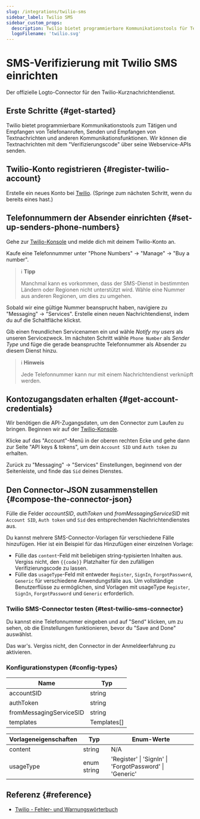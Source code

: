 ```yaml
---
slug: /integrations/twilio-sms
sidebar_label: Twilio SMS
sidebar_custom_props:
  description: Twilio bietet programmierbare Kommunikationstools für Telefonanrufe und Nachrichten.
  logoFilename: 'twilio.svg'
---
```



# SMS-Verifizierung mit Twilio SMS einrichten

Der offizielle Logto-Connector für den Twilio-Kurznachrichtendienst.

<GuideTip />

## Erste Schritte \{#get-started}

Twilio bietet programmierbare Kommunikationstools zum Tätigen und Empfangen von Telefonanrufen, Senden und Empfangen von Textnachrichten und anderen Kommunikationsfunktionen. Wir können die Textnachrichten mit dem "Verifizierungscode" über seine Webservice-APIs senden.

## Twilio-Konto registrieren \{#register-twilio-account}

Erstelle ein neues Konto bei [Twilio](https://www.twilio.com). (Springe zum nächsten Schritt, wenn du bereits eines hast.)

## Telefonnummern der Absender einrichten \{#set-up-senders-phone-numbers}

Gehe zur [Twilio-Konsole](https://console.twilio.com/) und melde dich mit deinem Twilio-Konto an.

Kaufe eine Telefonnummer unter "Phone Numbers" -> "Manage" -> "Buy a number".

> ℹ️ **Tipp**
>
> Manchmal kann es vorkommen, dass der SMS-Dienst in bestimmten Ländern oder Regionen nicht unterstützt wird. Wähle eine Nummer aus anderen Regionen, um dies zu umgehen.

Sobald wir eine gültige Nummer beansprucht haben, navigiere zu "Messaging" -> "Services". Erstelle einen neuen Nachrichtendienst, indem du auf die Schaltfläche klickst.

Gib einen freundlichen Servicenamen ein und wähle _Notify my users_ als unseren Servicezweck.
Im nächsten Schritt wähle `Phone Number` als _Sender Type_ und füge die gerade beanspruchte Telefonnummer als Absender zu diesem Dienst hinzu.

> ℹ️ **Hinweis**
>
> Jede Telefonnummer kann nur mit einem Nachrichtendienst verknüpft werden.

## Kontozugangsdaten erhalten \{#get-account-credentials}

Wir benötigen die API-Zugangsdaten, um den Connector zum Laufen zu bringen. Beginnen wir auf der [Twilio-Konsole](https://console.twilio.com/).

Klicke auf das "Account"-Menü in der oberen rechten Ecke und gehe dann zur Seite "API keys & tokens", um dein `Account SID` und `Auth token` zu erhalten.

Zurück zu "Messaging" -> "Services" Einstellungen, beginnend von der Seitenleiste, und finde das `Sid` deines Dienstes.

## Den Connector-JSON zusammenstellen \{#compose-the-connector-json}

Fülle die Felder _accountSID_, _authToken_ und _fromMessagingServiceSID_ mit `Account SID`, `Auth token` und `Sid` des entsprechenden Nachrichtendienstes aus.

Du kannst mehrere SMS-Connector-Vorlagen für verschiedene Fälle hinzufügen. Hier ist ein Beispiel für das Hinzufügen einer einzelnen Vorlage:

- Fülle das `content`-Feld mit beliebigen string-typisierten Inhalten aus. Vergiss nicht, den `{{code}}` Platzhalter für den zufälligen Verifizierungscode zu lassen.
- Fülle das `usageType`-Feld mit entweder `Register`, `SignIn`, `ForgotPassword`, `Generic` für verschiedene Anwendungsfälle aus. Um vollständige Benutzerflüsse zu ermöglichen, sind Vorlagen mit usageType `Register`, `SignIn`, `ForgotPassword` und `Generic` erforderlich.

### Twilio SMS-Connector testen \{#test-twilio-sms-connector}

Du kannst eine Telefonnummer eingeben und auf "Send" klicken, um zu sehen, ob die Einstellungen funktionieren, bevor du "Save and Done" auswählst.

Das war's. Vergiss nicht, den <MainSiteUrl href="/connectors/sms-connectors/#enable-phone-number-for-end-user-flows">Connector in der Anmeldeerfahrung zu aktivieren</MainSiteUrl>.

### Konfigurationstypen \{#config-types}

| Name                    | Typ         |
| ----------------------- | ----------- |
| accountSID              | string      |
| authToken               | string      |
| fromMessagingServiceSID | string      |
| templates               | Templates[] |

| Vorlageneigenschaften | Typ         | Enum-Werte                                              |
| --------------------- | ----------- | ------------------------------------------------------- |
| content               | string      | N/A                                                     |
| usageType             | enum string | 'Register' \| 'SignIn' \| 'ForgotPassword' \| 'Generic' |

## Referenz \{#reference}

- [Twilio - Fehler- und Warnungswörterbuch](https://www.twilio.com/docs/api/errors)
